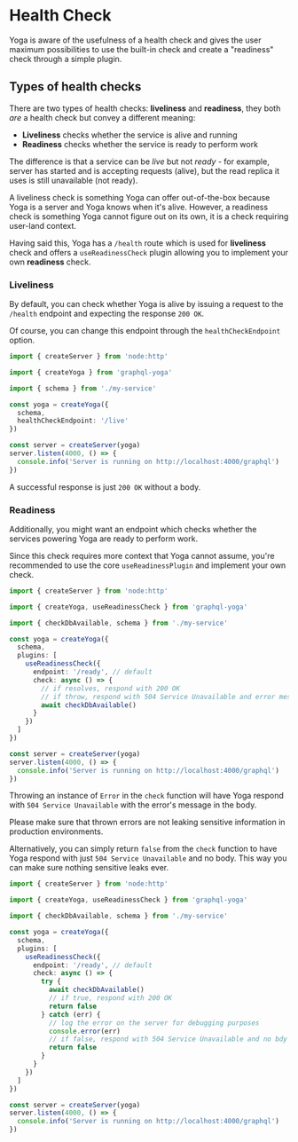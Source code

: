 
# Health Check

Yoga is aware of the usefulness of a health check and gives the user maximum possibilities to use
the built-in check and create a "readiness" check through a simple plugin.

## Types of health checks

There are two types of health checks: **liveliness** and **readiness**, they both _are_ a health
check but convey a different meaning:

- **Liveliness** checks whether the service is alive and running
- **Readiness** checks whether the service is ready to perform work

The difference is that a service can be _live_ but not _ready_ - for example, server has started and
is accepting requests (alive), but the read replica it uses is still unavailable (not ready).

A liveliness check is something Yoga can offer out-of-the-box because Yoga is a server and Yoga
knows when it's alive. However, a readiness check is something Yoga cannot figure out on its own, it
is a check requiring user-land context.

Having said this, Yoga has a `/health` route which is used for **liveliness** check and offers a
`useReadinessCheck` plugin allowing you to implement your own **readiness** check.

### Liveliness

By default, you can check whether Yoga is alive by issuing a request to the `/health` endpoint and
expecting the response `200 OK`.

Of course, you can change this endpoint through the `healthCheckEndpoint` option.

```ts
import { createServer } from 'node:http'

import { createYoga } from 'graphql-yoga'

import { schema } from './my-service'

const yoga = createYoga({
  schema,
  healthCheckEndpoint: '/live'
})

const server = createServer(yoga)
server.listen(4000, () => {
  console.info('Server is running on http://localhost:4000/graphql')
})
```

A successful response is just `200 OK` without a body.

### Readiness

Additionally, you might want an endpoint which checks whether the services powering Yoga are ready
to perform work.

Since this check requires more context that Yoga cannot assume, you're recommended to use the core
`useReadinessPlugin` and implement your own check.

```ts
import { createServer } from 'node:http'

import { createYoga, useReadinessCheck } from 'graphql-yoga'

import { checkDbAvailable, schema } from './my-service'

const yoga = createYoga({
  schema,
  plugins: [
    useReadinessCheck({
      endpoint: '/ready', // default
      check: async () => {
        // if resolves, respond with 200 OK
        // if throw, respond with 504 Service Unavailable and error message as plaintext in body
        await checkDbAvailable()
      }
    })
  ]
})

const server = createServer(yoga)
server.listen(4000, () => {
  console.info('Server is running on http://localhost:4000/graphql')
})
```

Throwing an instance of `Error` in the `check` function will have Yoga respond with
`504 Service Unavailable` with the error's message in the body.

<Callout>
  Please make sure that thrown errors are not leaking sensitive information in production
  environments.
</Callout>

Alternatively, you can simply return `false` from the `check` function to have Yoga respond with
just `504 Service Unavailable` and no body. This way you can make sure nothing sensitive leaks ever.

```ts
import { createServer } from 'node:http'

import { createYoga, useReadinessCheck } from 'graphql-yoga'

import { checkDbAvailable, schema } from './my-service'

const yoga = createYoga({
  schema,
  plugins: [
    useReadinessCheck({
      endpoint: '/ready', // default
      check: async () => {
        try {
          await checkDbAvailable()
          // if true, respond with 200 OK
          return false
        } catch (err) {
          // log the error on the server for debugging purposes
          console.error(err)
          // if false, respond with 504 Service Unavailable and no bdy
          return false
        }
      }
    })
  ]
})

const server = createServer(yoga)
server.listen(4000, () => {
  console.info('Server is running on http://localhost:4000/graphql')
})
```
